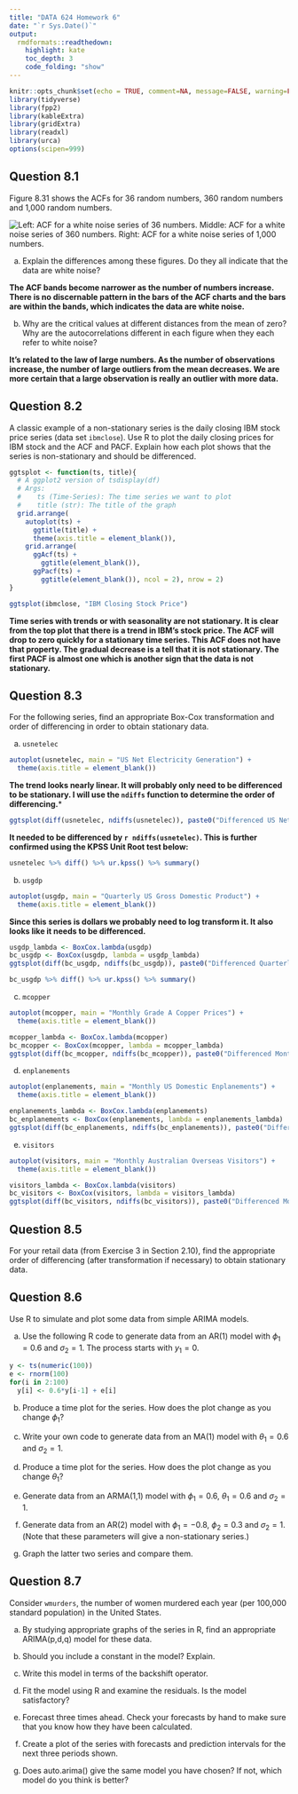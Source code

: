 ```yaml
---
title: "DATA 624 Homework 6"
date: "`r Sys.Date()`"
output:
  rmdformats::readthedown:
    highlight: kate
    toc_depth: 3
    code_folding: "show"
---
```


```r
knitr::opts_chunk$set(echo = TRUE, comment=NA, message=FALSE, warning=FALSE)
library(tidyverse)
library(fpp2)
library(kableExtra)
library(gridExtra)
library(readxl)
library(urca)
options(scipen=999)
```

## Question 8.1

Figure 8.31 shows the ACFs for 36 random numbers, 360 random numbers and 1,000 random numbers.

<img src ="https://otexts.com/fpp2/fpp_files/figure-html/wnacfplus-1.png" alt="Left: ACF for a white noise series of 36 numbers. Middle: ACF for a white noise series of 360 numbers. Right: ACF for a white noise series of 1,000 numbers.">

a. Explain the differences among these figures. Do they all indicate that the data are white noise?

**The ACF bands become narrower as the number of numbers increase.   There is no discernable pattern in the bars of the ACF charts and the bars are within the bands, which indicates the data are white noise.**

b. Why are the critical values at different distances from the mean of zero? Why are the autocorrelations different in each figure when they each refer to white noise?

**It's related to the law of large numbers.  As the number of observations increase, the number of large outliers from the mean decreases.  We are more certain that a large observation is really an outlier with more data.**

## Question 8.2

A classic example of a non-stationary series is the daily closing IBM stock price series (data set `ibmclose`). Use R to plot the daily closing prices for IBM stock and the ACF and PACF. Explain how each plot shows that the series is non-stationary and should be differenced.

```r
ggtsplot <- function(ts, title){
  # A ggplot2 version of tsdisplay(df)
  # Args:
  #    ts (Time-Series): The time series we want to plot
  #    title (str): The title of the graph
  grid.arrange( 
    autoplot(ts) +
      ggtitle(title) +
      theme(axis.title = element_blank()),
    grid.arrange(
      ggAcf(ts) + 
        ggtitle(element_blank()), 
      ggPacf(ts) + 
        ggtitle(element_blank()), ncol = 2), nrow = 2)
}

ggtsplot(ibmclose, "IBM Closing Stock Price")
```

**Time series with trends or with seasonality are not stationary.  It is clear from the top plot that there is a trend in IBM's stock price.  The ACF will drop to zero quickly for a stationary time series.  This ACF does not have that property.  The gradual decrease is a tell that it is not stationary.  The first PACF is almost one which is another sign that the data is not stationary.**

## Question 8.3

For the following series, find an appropriate Box-Cox transformation and order of differencing in order to obtain stationary data.

a. `usnetelec`

```r
autoplot(usnetelec, main = "US Net Electricity Generation") +
  theme(axis.title = element_blank())
```

**The trend looks nearly linear.  It will probably only need to be differenced to be stationary.  I will use the `ndiffs` function to determine the order of differencing.***

```r
ggtsplot(diff(usnetelec, ndiffs(usnetelec)), paste0("Differenced US Net Electricity Generation (lag=", ndiffs(usnetelec), ")"))
```

**It needed to be differenced by `r ndiffs(usnetelec)`.  This is further confirmed using the KPSS Unit Root test below:**

```r
usnetelec %>% diff() %>% ur.kpss() %>% summary()
```

b. `usgdp`

```r
autoplot(usgdp, main = "Quarterly US Gross Domestic Product") +
  theme(axis.title = element_blank())
```

**Since this series is dollars we probably need to log transform it.  It also looks like it needs to be differenced.**

```r
usgdp_lambda <- BoxCox.lambda(usgdp)
bc_usgdp <- BoxCox(usgdp, lambda = usgdp_lambda)
ggtsplot(diff(bc_usgdp, ndiffs(bc_usgdp)), paste0("Differenced Quarterly US GDP (lag=", ndiffs(bc_usgdp), ", lambda=",round(usgdp_lambda,2),")"))
```


```r
bc_usgdp %>% diff() %>% ur.kpss() %>% summary()
```

c. `mcopper`

```r
autoplot(mcopper, main = "Monthly Grade A Copper Prices") +
  theme(axis.title = element_blank())
```


```r
mcopper_lambda <- BoxCox.lambda(mcopper)
bc_mcopper <- BoxCox(mcopper, lambda = mcopper_lambda)
ggtsplot(diff(bc_mcopper, ndiffs(bc_mcopper)), paste0("Differenced Monthly Grade A Copper Prices (lag=", ndiffs(bc_mcopper), ", lambda=",round(mcopper_lambda,2),")"))
```

d. `enplanements`

```r
autoplot(enplanements, main = "Monthly US Domestic Enplanements") +
  theme(axis.title = element_blank())
```


```r
enplanements_lambda <- BoxCox.lambda(enplanements)
bc_enplanements <- BoxCox(enplanements, lambda = enplanements_lambda)
ggtsplot(diff(bc_enplanements, ndiffs(bc_enplanements)), paste0("Differenced Monthly US Domestic Enplanements (lag=", ndiffs(bc_enplanements), ", lambda=",round(enplanements_lambda,2),")"))
```

e. `visitors`

```r
autoplot(visitors, main = "Monthly Australian Overseas Visitors") +
  theme(axis.title = element_blank())
```

```r
visitors_lambda <- BoxCox.lambda(visitors)
bc_visitors <- BoxCox(visitors, lambda = visitors_lambda)
ggtsplot(diff(bc_visitors, ndiffs(bc_visitors)), paste0("Differenced Monthly Australian Overseas Visitors (lag=", ndiffs(bc_visitors), ", lambda=",round(visitors_lambda,2),")"))
```

## Question 8.5

For your retail data (from Exercise 3 in Section 2.10), find the appropriate order of differencing (after transformation if necessary) to obtain stationary data.

## Question 8.6

Use R to simulate and plot some data from simple ARIMA models.

a. Use the following R code to generate data from an AR(1) model with $ϕ_1 = 0.6$ and $σ_2 = 1$.  The process starts with $y_1=0$.

```r
y <- ts(numeric(100))
e <- rnorm(100)
for(i in 2:100)
  y[i] <- 0.6*y[i-1] + e[i]
```

b. Produce a time plot for the series. How does the plot change as you change $ϕ_1$?

c. Write your own code to generate data from an MA(1) model with $θ_1=0.6$ and $σ_2=1$.

d. Produce a time plot for the series. How does the plot change as you change $θ_1$?  

e. Generate data from an ARMA(1,1) model with $ϕ_1=0.6$, $θ_1=0.6$ and $σ_2=1$.

f. Generate data from an AR(2) model with $ϕ_1=−0.8$, $ϕ_2=0.3$ and $σ_2=1$. (Note that these parameters will give a non-stationary series.)

g. Graph the latter two series and compare them.

## Question 8.7

Consider `wmurders`, the number of women murdered each year (per 100,000 standard population) in the United States.

a. By studying appropriate graphs of the series in R, find an appropriate ARIMA(p,d,q) model for these data.

b. Should you include a constant in the model? Explain.

c. Write this model in terms of the backshift operator.

d. Fit the model using R and examine the residuals. Is the model satisfactory?

e. Forecast three times ahead. Check your forecasts by hand to make sure that you know how they have been calculated.

f. Create a plot of the series with forecasts and prediction intervals for the next three periods shown.

g. Does auto.arima() give the same model you have chosen? If not, which model do you think is better?